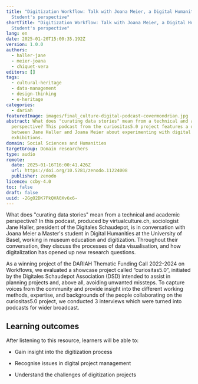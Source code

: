 ```yaml
---
title: "Digitization Workflow: Talk with Joana Meier, a Digital Humanities
  Student's perspective"
shortTitle: "Digitization Workflow: Talk with Joana Meier, a Digital Humanities
  Student's perspective"
lang: en
date: 2025-01-20T15:00:35.192Z
version: 1.0.0
authors:
  - haller-jane
  - meier-joana
  - chiquet-vera
editors: []
tags:
  - cultural-heritage
  - data-management
  - design-thinking
  - e-heritage
categories:
  - dariah
featuredImage: images/final_culture-digital-podcast-covermondrian.jpg
abstract: What does "curating data stories" mean from a technical and academic
  perspective? This podcast from the curiositas5.0 project features a discussion
  between Jane Haller and Joana Meier about experimenting with digital
  exhibitions.
domain: Social Sciences and Humanities
targetGroup: Domain researchers
type: audio
remote:
  date: 2025-01-16T16:00:41.426Z
  url: https://doi.org/10.5281/zenodo.11224008
  publisher: zenodo
licence: ccby-4.0
toc: false
draft: false
uuid: -2GgO2DK7PkQVA0Xv6x6-
---
```

What does "curating data stories" mean from a technical and academic perspective?  In this podcast, produced by virtualculture.ch, sociologist Jane Haller, president of the Digitales Schaudepot, is in conversation with Joana Meier a Master's student in Digital Humanities at the University of Basel, working in museum education and digitization.  Throughout their conversation, they discuss the processes of data visualisation, and how digitalization has opened up new research questions.

As a winning project of the DARIAH Thematic Funding Call 2022-2024 on Workflows, we evaluated a showcase project called “curiositas5.0”, initiated by the Digitales Schaudepot Association (DSD) intended to assist in planning projects and, above all, avoiding unwanted missteps. To capture voices from the community and provide insight into the different working methods, expertise, and backgrounds of the people collaborating on the curiositas5.0 project, we conducted 3 interviews which were turned into podcasts for wider broadcast.

## Learning outcomes

After listening to this resource, learners will be able to:

- Gain insight into the digitization process
- Recognise issues in digital project management
- Understand the challenges of digitization projects

  <ExternalResource title="Interested in learning more?" subtitle="Digitization Worksflow: A Digital Humanities Student's Perspective (Spotify)" url="https://open.spotify.com/episode/78t8GeaTAAvXepugPszryZ?si=Mix9VYAuQsWHV0pYMSdMRA" />
